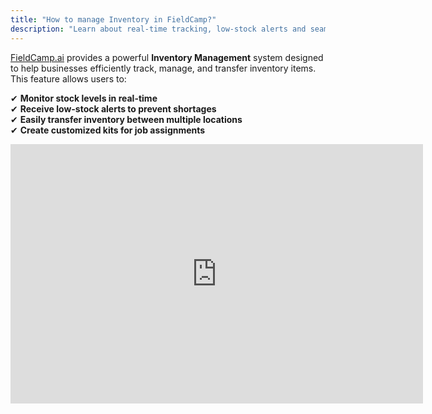 ```yaml
---
title: "How to manage Inventory in FieldCamp?"
description: "Learn about real-time tracking, low-stock alerts and seamless restocking to prevent service disruptions and maintain operational flow."
---
```


[FieldCamp.ai](http://FieldCamp.ai) provides a powerful **Inventory Management** system designed to help businesses efficiently track, manage, and transfer inventory items. This feature allows users to: 

✔ **Monitor stock levels in real-time** \
✔ **Receive low-stock alerts to prevent shortages** \
✔ **Easily transfer inventory between multiple locations** \
✔ **Create customized kits for job assignments** 

<iframe width="660" height="415" src="https://www.youtube.com/embed/TF7dHJztihM?si=hV2Rr-So5cvYXHPJ" title="YouTube video player" frameborder="0" allow="accelerometer; autoplay; clipboard-write; encrypted-media; gyroscope; picture-in-picture; web-share" referrerpolicy="strict-origin-when-cross-origin" allowfullscreen />

To help you get the most out of this system, follow this detailed step-by-step guide

### **Adding Locations** 

Before adding inventory items, it's essential to set up locations where your stock will be stored. Follow these steps to add warehouse locations: 

![L2 Pn](/images/l2.png)

1. Navigate to **Settings** in the left panel. 
2. Click on **Inventory Locations**. 
3. **Select Add Location and enter the necessary details such as:** 

- **Location Name** (e.g., "Main Warehouse," "Job Site Storage") 
- **Location Type** (Stock Room, Storage, etc.) 
- **Address or description** for better tracking 
- Click **Save**, and the new location will be available for inventory assignment. 

![Location Pn](/images/location.png)

### **Adding a New Inventory Item** 

Once your locations are set up, you can start adding inventory items. 

![Item Pn](/images/item.png)

In the **Inventory Management** panel, click **"Add Item"**. 

Enter the following details: 

- **SKU (Stock Keeping Unit)** – A unique code to identify the item. 
- **Item Name** – The name of the product or material. 
- **Quantity** – The number of available units. 
- **Price Per Unit** – The cost of one unit. 
- **Warehouse Location** – Select the storage location for the item. 
- **Item Type** – Specify whether it is a product, equipment, or material. 
- Click **Save**, and the item will be added to the inventory. 

<Tip>
  Adding accurate SKUs and descriptions helps in quick identification and prevents confusion while managing stock. 
</Tip>

### **Managing Low Stock Alerts** 

Low-stock alerts help you **replenish inventory before it runs out**, ensuring smooth operations. 

![Low Pn](/images/low.png)

1. When adding or editing an inventory item, set a **Low Stock Alert Threshold** (e.g., 5 units). 
2. When the stock drops below this threshold, the system will automatically: 

- Highlight the item in **red** to indicate low stock. 
- Display a **Low Stock Alert** on the dashboard. 

  Use this alert to restock items **before they run out**, preventing delays in job execution. 

<Tip>
  Review stock alerts regularly to keep essential supplies in check. 
</Tip>

### **Transferring Inventory Between Locations**  

![Transfer Pn](/images/transfer.png)

If you need to **move inventory from one location to another**, follow these steps: 

1. In the **Inventory Management** panel, locate the item you want to transfer. 
2. Click **"Transfer"** next to the item. 
3. Select: 

   **Source Warehouse** – The current location of the item. 

   **Destination Warehouse** – Where you want to move the item. 

   **Quantity** – How many units should be transferred. 
4.  **Confirm Transfer** to update stock levels according

<Tip>
  Use transfers to **balance stock between locations**, ensuring no warehouse runs out while another has excess. 
</Tip>

### **Creating and Managing Kits** 

Kits allow you to group multiple inventory items together under **one package** for quick assignment to jobs. 

1. In the **Inventory Management** panel, click **"Kits"**. 

![Kit Pn](/images/kit.png)

1. Click **"Create Kit"** and enter: 

   **Kit Name** – A recognizable name (e.g., "Grass Cutting Kit"). 

   **Description** – A short explanation of what the kit includes. 

   **Add Items** – Select multiple inventory items to be included in the kit.

   ![Newkit Pn](/images/newkit.png)
2. Click **Save**, and the kit will be ready for use.  

<Tip>
  Kits are useful for jobs that require **multiple tools or materials**, allowing easy assignment with just one click. 
</Tip>

**6. Using Inventory in Jobs** 

Inventory items and kits can be directly assigned to jobs, ensuring **teams have the necessary materials ready for work**. 

1. Navigate to **Jobs** from the left panel. 
2. Open an **existing job** or create a **new job**. 
3. Click **"Add Lines"**, and choose: 

   **Individual Inventory Items** 

   **Pre-created Kits** 
4. Assign the required materials and save the job. 

<Tip>
  This feature ensures that **all necessary items are allocated before the job starts**, preventing last-minute shortages. 
</Tip>

By leveraging [**FieldCamp.ai**](http://FieldCamp.ai)**’s Inventory Management system**, businesses can streamline operations, reduce losses, and enhance productivity through **accurate stock tracking and optimized workflows**. 🚀 